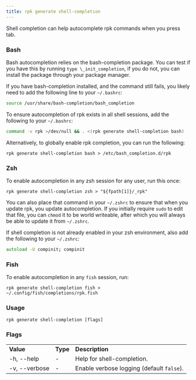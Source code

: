 ```yaml
---
title: rpk generate shell-completion
---
```


<head>
  <meta name="title" content="rpk generate shell-completion | Redpanda Docs" />
  <meta name="description" content="rpk generate shell-completion " />
</head>

Shell completion can help autocomplete rpk commands when you press tab.

### Bash

Bash autocompletion relies on the bash-completion package. You can test if you
have this by running `type \_init_completion`, if you do not, you can install
the package through your package manager.

If you have bash-completion installed, and the command still fails, you likely
need to add the following line to your `~/.bashrc`:

```bash
source /usr/share/bash-completion/bash_completion
```

To ensure autocompletion of rpk exists in all shell sessions, add the following
to your `~/.bashrc`:

```bash
command -v rpk >/dev/null && . <(rpk generate shell-completion bash)
```

Alternatively, to globally enable rpk completion, you can run the following:

```
rpk generate shell-completion bash > /etc/bash_completion.d/rpk
```

### Zsh

To enable autocompletion in any zsh session for any user, run this once:

```
rpk generate shell-completion zsh > "${fpath[1]}/_rpk"
```

You can also place that command in your `~/.zshrc` to ensure that when you update
rpk, you update autocompletion. If you initially require `sudo` to edit that
file, you can `chmod` it to be world writeable, after which you will always be
able to update it from `~/.zshrc`.

If shell completion is not already enabled in your zsh environment, also
add the following to your `~/.zshrc`:

```zsh
autoload -U compinit; compinit
```

### Fish

To enable autocompletion in any `fish` session, run:

```fish
rpk generate shell-completion fish > ~/.config/fish/completions/rpk.fish
```

### Usage

```
rpk generate shell-completion [flags]
```

### Flags

<table>
  <tbody>
    <tr>
      <td>
        <strong> Value</strong>
      </td>
      <td>
        <strong> Type</strong>
      </td>
      <td>
        <strong> Description</strong>
      </td>
    </tr>
    <tr>
      <td>-h, --help</td>
      <td>-</td>
      <td> Help for shell-completion.</td>
    </tr>
    <tr>
      <td>-v, --verbose</td>
      <td>-</td>
      <td>
        Enable verbose logging (default <code>false</code>).
      </td>
    </tr>
  </tbody>
</table>
